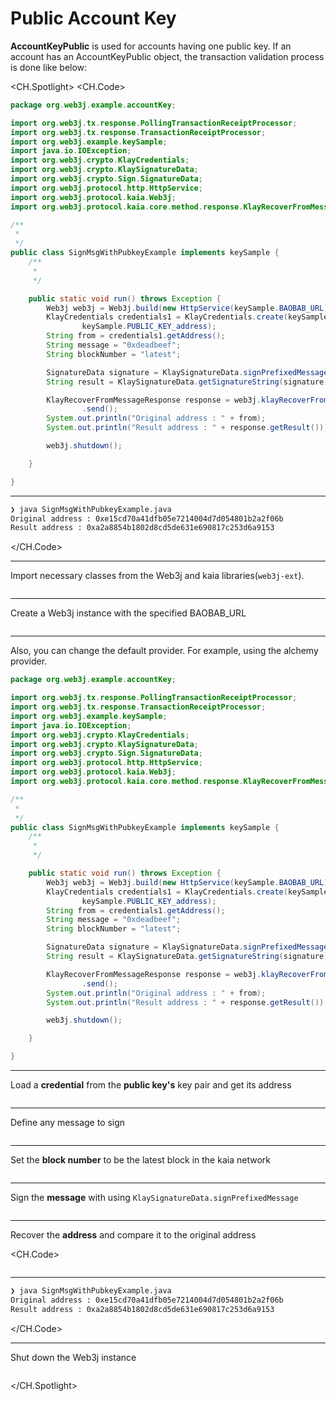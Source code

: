 # Public Account Key

**AccountKeyPublic** is used for accounts having one public key. If an account has an AccountKeyPublic object, the transaction validation process is done like below:

<CH.Spotlight>
<CH.Code>

```java SignMsgWithPubkeyExample.java
package org.web3j.example.accountKey;

import org.web3j.tx.response.PollingTransactionReceiptProcessor;
import org.web3j.tx.response.TransactionReceiptProcessor;
import org.web3j.example.keySample;
import java.io.IOException;
import org.web3j.crypto.KlayCredentials;
import org.web3j.crypto.KlaySignatureData;
import org.web3j.crypto.Sign.SignatureData;
import org.web3j.protocol.http.HttpService;
import org.web3j.protocol.kaia.Web3j;
import org.web3j.protocol.kaia.core.method.response.KlayRecoverFromMessageResponse;

/**
 *
 */
public class SignMsgWithPubkeyExample implements keySample {
    /**
     *
     */

    public static void run() throws Exception {
        Web3j web3j = Web3j.build(new HttpService(keySample.BAOBAB_URL));
        KlayCredentials credentials1 = KlayCredentials.create(keySample.PUBLIC_KEY_privkey,
                keySample.PUBLIC_KEY_address);
        String from = credentials1.getAddress();
        String message = "0xdeadbeef";
        String blockNumber = "latest";

        SignatureData signature = KlaySignatureData.signPrefixedMessage(message, credentials1);
        String result = KlaySignatureData.getSignatureString(signature);

        KlayRecoverFromMessageResponse response = web3j.klayRecoverFromMessage(from, message, result, blockNumber)
                .send();
        System.out.println("Original address : " + from);
        System.out.println("Result address : " + response.getResult());

        web3j.shutdown();

    }

}
```

---

```zsh output
❯ java SignMsgWithPubkeyExample.java
Original address : 0xe15cd70a41dfb05e7214004d7d054801b2a2f06b
Result address : 0xa2a8854b1802d8cd5de631e690817c253d6a9153
```

</CH.Code>

---

Import necessary classes from the Web3j and kaia libraries(`web3j-ext`).

```java SignMsgWithPubkeyExample.java focus=1:12

```

---

Create a Web3j instance with the specified BAOBAB_URL

```java SignMsgWithPubkeyExample.java focus=23

```

---

Also, you can change the default provider. For example, using the alchemy provider.

```java SignMsgWithPubkeyExample.java focus=23
package org.web3j.example.accountKey;

import org.web3j.tx.response.PollingTransactionReceiptProcessor;
import org.web3j.tx.response.TransactionReceiptProcessor;
import org.web3j.example.keySample;
import java.io.IOException;
import org.web3j.crypto.KlayCredentials;
import org.web3j.crypto.KlaySignatureData;
import org.web3j.crypto.Sign.SignatureData;
import org.web3j.protocol.http.HttpService;
import org.web3j.protocol.kaia.Web3j;
import org.web3j.protocol.kaia.core.method.response.KlayRecoverFromMessageResponse;

/**
 *
 */
public class SignMsgWithPubkeyExample implements keySample {
    /**
     *
     */

    public static void run() throws Exception {
        Web3j web3j = Web3j.build(new HttpService(keySample.BAOBAB_URL));
        KlayCredentials credentials1 = KlayCredentials.create(keySample.PUBLIC_KEY_privkey,
                keySample.PUBLIC_KEY_address);
        String from = credentials1.getAddress();
        String message = "0xdeadbeef";
        String blockNumber = "latest";

        SignatureData signature = KlaySignatureData.signPrefixedMessage(message, credentials1);
        String result = KlaySignatureData.getSignatureString(signature);

        KlayRecoverFromMessageResponse response = web3j.klayRecoverFromMessage(from, message, result, blockNumber)
                .send();
        System.out.println("Original address : " + from);
        System.out.println("Result address : " + response.getResult());

        web3j.shutdown();

    }

}
```

---

Load a **credential** from the **public key's** key pair and get its address

```java SignMsgWithPubkeyExample.java focus=24:26

```

---

Define any message to sign

```java SignMsgWithPubkeyExample.java focus=27

```

---

Set the **block number** to be the latest block in the kaia network

```java SignMsgWithPubkeyExample.java focus=28

```

---

Sign the **message** with using `KlaySignatureData.signPrefixedMessage`

```java SignMsgWithPubkeyExample.java focus=30:31

```

---

Recover the **address** and compare it to the original address

<CH.Code>
```java SignMsgWithPubkeyExample.java focus=33:36

````


---

```zsh output
❯ java SignMsgWithPubkeyExample.java
Original address : 0xe15cd70a41dfb05e7214004d7d054801b2a2f06b
Result address : 0xa2a8854b1802d8cd5de631e690817c253d6a9153
````

</CH.Code>

---

Shut down the Web3j instance

```java SignMsgWithPubkeyExample.java focus=38

```

</CH.Spotlight>
